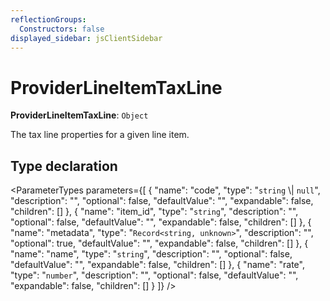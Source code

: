 ```yaml
---
reflectionGroups:
  Constructors: false
displayed_sidebar: jsClientSidebar
---
```



# ProviderLineItemTaxLine

 **ProviderLineItemTaxLine**: `Object`

The tax line properties for a given line item.

## Type declaration

<ParameterTypes parameters={[
  {
    "name": "code",
    "type": "`string` \\| `null`",
    "description": "",
    "optional": false,
    "defaultValue": "",
    "expandable": false,
    "children": []
  },
  {
    "name": "item_id",
    "type": "`string`",
    "description": "",
    "optional": false,
    "defaultValue": "",
    "expandable": false,
    "children": []
  },
  {
    "name": "metadata",
    "type": "`Record<string, unknown>`",
    "description": "",
    "optional": true,
    "defaultValue": "",
    "expandable": false,
    "children": []
  },
  {
    "name": "name",
    "type": "`string`",
    "description": "",
    "optional": false,
    "defaultValue": "",
    "expandable": false,
    "children": []
  },
  {
    "name": "rate",
    "type": "`number`",
    "description": "",
    "optional": false,
    "defaultValue": "",
    "expandable": false,
    "children": []
  }
]} />
